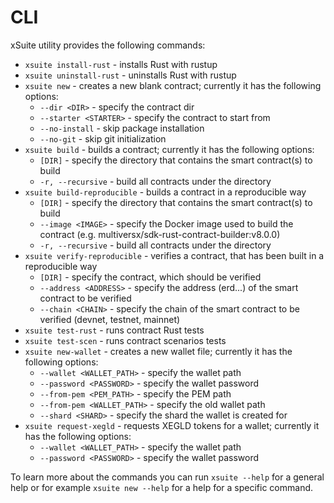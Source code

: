 # CLI

xSuite utility provides the following commands:

- `xsuite install-rust` - installs Rust with rustup
- `xsuite uninstall-rust` - uninstalls Rust with rustup
- `xsuite new` - creates a new blank contract; currently it has the following options:
    - `--dir <DIR>` - specify the contract dir
    - `--starter <STARTER>` - specify the contract to start from
    - `--no-install` - skip package installation
    - `--no-git` - skip git initialization
- `xsuite build` - builds a contract; currently it has the following options:
    - `[DIR]` - specify the directory that contains the smart contract(s) to build
    - `-r, --recursive` - build all contracts under the directory
- `xsuite build-reproducible` - builds a contract in a reproducible way
    - `[DIR]` - specify the directory that contains the smart contract(s) to build
    - `--image <IMAGE>` - specify the Docker image used to build the contract (e.g. multiversx/sdk-rust-contract-builder:v8.0.0)
    - `-r, --recursive` - build all contracts under the directory
- `xsuite verify-reproducible` - verifies a contract, that has been built in a reproducible way
   - `[DIR]` - specify the contract, which should be verified
   - `--address <ADDRESS>` - specify the address (erd...) of the smart contract to be verified
   - `--chain <CHAIN>` - specify the chain of the smart contract to be verified (devnet, testnet, mainnet)
- `xsuite test-rust` - runs contract Rust tests
- `xsuite test-scen` - runs contract scenarios tests
- `xsuite new-wallet` - creates a new wallet file; currently it has the following options:
    - `--wallet <WALLET_PATH>` - specify the wallet path
    - `--password <PASSWORD>` - specify the wallet password
    - `--from-pem <PEM_PATH>` - specify the PEM path
    - `--from-pem <WALLET_PATH>` - specify the old wallet path
    - `--shard <SHARD>` - specify the shard the wallet is created for
- `xsuite request-xegld` - requests XEGLD tokens for a wallet; currently it has the following options:
    - `--wallet <WALLET_PATH>` - specify the wallet path
    - `--password <PASSWORD>` - specify the wallet password

To learn more about the commands you can run `xsuite --help` for a general help or for example `xsuite new --help` for a help for a specific command.
